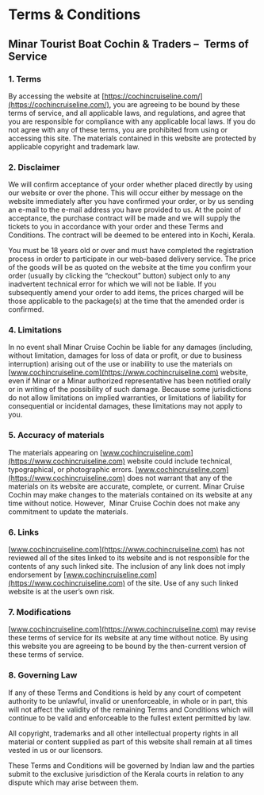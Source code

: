# Terms & Conditions

## Minar Tourist Boat Cochin & Traders –  Terms of Service

### 1. Terms

By accessing the website at [https://cochincruiseline.com/](https://cochincruiseline.com/), you are agreeing to be bound by these terms of service, and all applicable laws, and regulations, and agree that you are responsible for compliance with any applicable local laws. If you do not agree with any of these terms, you are prohibited from using or accessing this site. The materials contained in this website are protected by applicable copyright and trademark law.

### 2. Disclaimer

We will confirm acceptance of your order whether placed directly by using our website or over the phone. This will occur either by message on the website immediately after you have confirmed your order, or by us sending an e-mail to the e-mail address you have provided to us. At the point of acceptance, the purchase contract will be made and we will supply the tickets to you in accordance with your order and these Terms and Conditions. The contract will be deemed to be entered into in Kochi, Kerala.

You must be 18 years old or over and must have completed the registration process in order to participate in our web-based delivery service.
The price of the goods will be as quoted on the website at the time you confirm your order (usually by clicking the “checkout” button) subject only to any inadvertent technical error for which we will not be liable. If you subsequently amend your order to add items, the prices charged will be those applicable to the package(s) at the time that the amended order is confirmed.

### 4. Limitations

In no event shall Minar Cruise Cochin be liable for any damages (including, without limitation, damages for loss of data or profit, or due to business interruption) arising out of the use or inability to use the materials on [www.cochincruiseline.com](https://www.cochincruiseline.com) website, even if Minar or a Minar authorized representative has been notified orally or in writing of the possibility of such damage. Because some jurisdictions do not allow limitations on implied warranties, or limitations of liability for consequential or incidental damages, these limitations may not apply to you.

### 5. Accuracy of materials

The materials appearing on [www.cochincruiseline.com](https://www.cochincruiseline.com) website could include technical, typographical, or photographic errors. [www.cochincruiseline.com](https://www.cochincruiseline.com) does not warrant that any of the materials on its website are accurate, complete, or current. Minar Cruise Cochin may make changes to the materials contained on its website at any time without notice. However,  Minar Cruise Cochin does not make any commitment to update the materials.

### 6. Links

[www.cochincruiseline.com](https://www.cochincruiseline.com) has not reviewed all of the sites linked to its website and is not responsible for the contents of any such linked site. The inclusion of any link does not imply endorsement by [www.cochincruiseline.com](https://www.cochincruiseline.com) of the site. Use of any such linked website is at the user’s own risk.

### 7. Modifications

[www.cochincruiseline.com](https://www.cochincruiseline.com) may revise these terms of service for its website at any time without notice. By using this website you are agreeing to be bound by the then-current version of these terms of service.

### 8. Governing Law

If any of these Terms and Conditions is held by any court of competent authority to be unlawful, invalid or unenforceable, in whole or in part, this will not affect the validity of the remaining Terms and Conditions which will continue to be valid and enforceable to the fullest extent permitted by law.

All copyright, trademarks and all other intellectual property rights in all material or content supplied as part of this website shall remain at all times vested in us or our licensors.

These Terms and Conditions will be governed by Indian law and the parties submit to the exclusive jurisdiction of the Kerala courts in relation to any dispute which may arise between them.
